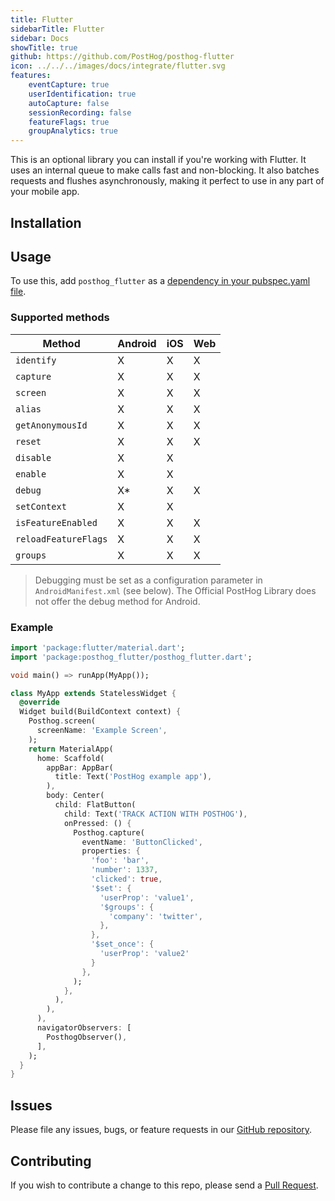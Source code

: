 ```yaml
---
title: Flutter
sidebarTitle: Flutter
sidebar: Docs
showTitle: true
github: https://github.com/PostHog/posthog-flutter
icon: ../../../images/docs/integrate/flutter.svg
features:
    eventCapture: true
    userIdentification: true
    autoCapture: false
    sessionRecording: false
    featureFlags: true
    groupAnalytics: true
---
```


This is an optional library you can install if you're working with Flutter. It uses an internal queue to make calls fast and non-blocking. It also batches requests and flushes asynchronously, making it perfect to use in any part of your mobile app.

## Installation


<FlutterInstall />

## Usage

To use this, add `posthog_flutter` as a [dependency in your pubspec.yaml file](https://flutter.io/platform-plugins/).

### Supported methods

| Method               | Android | iOS | Web |
| ---------------------| ------- | --- | --- |
| `identify`           | X       | X   | X   |
| `capture`            | X       | X   | X   |
| `screen`             | X       | X   | X   |
| `alias`              | X       | X   | X   |
| `getAnonymousId`     | X       | X   | X   |
| `reset`              | X       | X   | X   |
| `disable`            | X       | X   |     |
| `enable`             | X       | X   |     |
| `debug`              | X\*     | X   | X   |
| `setContext`         | X       | X   |     |
| `isFeatureEnabled`   | X       | X   | X   |
| `reloadFeatureFlags` | X       | X   | X   |
| `groups`             | X       | X   | X   |

> Debugging must be set as a configuration parameter in `AndroidManifest.xml` (see below). The Official PostHog Library does not offer the debug method for Android.

### Example

```dart
import 'package:flutter/material.dart';
import 'package:posthog_flutter/posthog_flutter.dart';

void main() => runApp(MyApp());

class MyApp extends StatelessWidget {
  @override
  Widget build(BuildContext context) {
    Posthog.screen(
      screenName: 'Example Screen',
    );
    return MaterialApp(
      home: Scaffold(
        appBar: AppBar(
          title: Text('PostHog example app'),
        ),
        body: Center(
          child: FlatButton(
            child: Text('TRACK ACTION WITH POSTHOG'),
            onPressed: () {
              Posthog.capture(
                eventName: 'ButtonClicked',
                properties: {
                  'foo': 'bar',
                  'number': 1337,
                  'clicked': true,
                  '$set': {
                    'userProp': 'value1',
                    '$groups': {
                      'company': 'twitter',
                    },
                  },
                  '$set_once': {
                    'userProp': 'value2'
                  }
                },
              );
            },
          ),
        ),
      ),
      navigatorObservers: [
        PosthogObserver(),
      ],
    );
  }
}
```

## Issues

Please file any issues, bugs, or feature requests in our [GitHub repository](https://github.com/posthog/posthog-flutter/issues/new).

## Contributing

If you wish to contribute a change to this repo, please send a [Pull Request](https://github.com/posthog/posthog-flutter/pulls).
